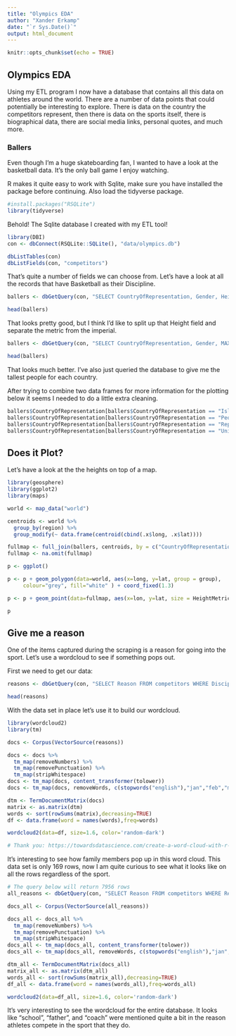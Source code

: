 ```yaml
---
title: "Olympics EDA"
author: "Xander Erkamp"
date: "`r Sys.Date()`"
output: html_document
---
```


```r
knitr::opts_chunk$set(echo = TRUE)
```

## Olympics EDA

Using my ETL program I now have a database that contains all this data on athletes around the world. There are a number of data points that could potentially be interesting to explore. There is data on the country the competitors represent, then there is data on the sports itself, there is biographical data, there are social media links, personal quotes, and much more.

### Ballers

Even though I'm a huge skateboarding fan, I wanted to have a look at the basketball data. It's the only ball game I enjoy watching.

R makes it quite easy to work with Sqlite, make sure you have installed the package before continuing. Also load the tidyverse package.

```r
#install.packages("RSQLite")
library(tidyverse)
```

Behold! The Sqlite database I created with my ETL tool! <INSERT EVIL GENIUS GIF>

```r
library(DBI)
con <- dbConnect(RSQLite::SQLite(), "data/olympics.db")

dbListTables(con)
dbListFields(con, "competitors")
```

That's quite a number of fields we can choose from. Let's have a look at all the records that have Basketball as their Discipline.

```r
ballers <- dbGetQuery(con, "SELECT CountryOfRepresentation, Gender, Height, Age FROM competitors WHERE Discipline = 'Basketball'")

head(ballers)
```

That looks pretty good, but I think I'd like to split up that Height field and separate the metric from the imperial.

```r
ballers <- dbGetQuery(con, "SELECT CountryOfRepresentation, Gender, MAX(substr(Height, 1, instr(Height, '/') - 1)) AS HeightMetric FROM competitors WHERE Discipline = 'Basketball' GROUP BY CountryOfRepresentation")

head(ballers)
```

That looks much better. I've also just queried the database to give me the tallest people for each country.

After trying to combine two data frames for more information for the plotting below it seems I needed to do a little extra cleaning.

```r

ballers$CountryOfRepresentation[ballers$CountryOfRepresentation == "Islamic Republic of Iran"] <- "Iran"
ballers$CountryOfRepresentation[ballers$CountryOfRepresentation == "People's Republic of China"] <- "China"
ballers$CountryOfRepresentation[ballers$CountryOfRepresentation == "Republic of Korea"] <- "South Korea"
ballers$CountryOfRepresentation[ballers$CountryOfRepresentation == "United States of America"] <- "USA"

```

## Does it Plot?

Let's have a look at the the heights on top of a map.

```r
library(geosphere)
library(ggplot2)
library(maps)

world <- map_data("world")

centroids <- world %>% 
  group_by(region) %>% 
  group_modify(~ data.frame(centroid(cbind(.x$long, .x$lat))))

fullmap <- full_join(ballers, centroids, by = c("CountryOfRepresentation" = "region"))
fullmap <- na.omit(fullmap)

p <- ggplot() 

p <- p + geom_polygon(data=world, aes(x=long, y=lat, group = group),
     colour="grey", fill="white" ) + coord_fixed(1.3)

p <- p + geom_point(data=fullmap, aes(x=lon, y=lat, size = HeightMetric, colour = HeightMetric, alpha = 0.3))

p

```

## Give me a reason

One of the items captured during the scraping is a reason for going into the sport. Let's use a wordcloud to see if something pops out.

First we need to get our data:

```r

reasons <- dbGetQuery(con, "SELECT Reason FROM competitors WHERE Discipline = 'Basketball' AND Reason IS NOT NULL")

head(reasons)

```

With the data set in place let's use it to build our wordcloud.

```r
library(wordcloud2)
library(tm)

docs <- Corpus(VectorSource(reasons))

docs <- docs %>%
  tm_map(removeNumbers) %>%
  tm_map(removePunctuation) %>%
  tm_map(stripWhitespace)
docs <- tm_map(docs, content_transformer(tolower))
docs <- tm_map(docs, removeWords, c(stopwords("english"),"jan","feb","mar", "apr", "may", "jun", "jul", "aug", "sep", "oct", "nov", "dec"))

dtm <- TermDocumentMatrix(docs) 
matrix <- as.matrix(dtm) 
words <- sort(rowSums(matrix),decreasing=TRUE) 
df <- data.frame(word = names(words),freq=words)

wordcloud2(data=df, size=1.6, color='random-dark')

# Thank you: https://towardsdatascience.com/create-a-word-cloud-with-r-bde3e7422e8a
```

It's interesting to see how family members pop up in this word cloud. This data set is only 169 rows, now I am quite curious to see what it looks like on all the rows regardless of the sport.

```r
# The query below will return 7956 rows
all_reasons <- dbGetQuery(con, "SELECT Reason FROM competitors WHERE Reason IS NOT NULL")

docs_all <- Corpus(VectorSource(all_reasons))

docs_all <- docs_all %>%
  tm_map(removeNumbers) %>%
  tm_map(removePunctuation) %>%
  tm_map(stripWhitespace) 
docs_all <- tm_map(docs_all, content_transformer(tolower))
docs_all <- tm_map(docs_all, removeWords, c(stopwords("english"),"jan","feb","mar", "apr", "may", "jun", "jul", "aug", "sep", "oct", "nov", "dec"))

dtm_all <- TermDocumentMatrix(docs_all) 
matrix_all <- as.matrix(dtm_all) 
words_all <- sort(rowSums(matrix_all),decreasing=TRUE) 
df_all <- data.frame(word = names(words_all),freq=words_all)

wordcloud2(data=df_all, size=1.6, color='random-dark')

```

It's very interesting to see the wordcloud for the entire database. It looks like "school", "father", and "coach" were mentioned quite a bit in the reason athletes compete in the sport that they do.
